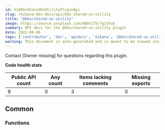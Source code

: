 ```yaml
---
id: kibKbnSharedUxUtilityPluginApi
slug: /kibana-dev-docs/api/kbn-shared-ux-utility
title: "@kbn/shared-ux-utility"
image: https://source.unsplash.com/400x175/?github
summary: API docs for the @kbn/shared-ux-utility plugin
date: 2022-08-06
tags: ['contributor', 'dev', 'apidocs', 'kibana', '@kbn/shared-ux-utility']
warning: This document is auto-generated and is meant to be viewed inside our experimental, new docs system. Reach out in #docs-engineering for more info.
---
```




Contact [Owner missing] for questions regarding this plugin.

**Code health stats**

| Public API count  | Any count | Items lacking comments | Missing exports |
|-------------------|-----------|------------------------|-----------------|
| 9 | 0 | 3 | 0 |

## Common

### Functions
<DocDefinitionList data={kbnSharedUxUtilityObj.common.functions}/>

